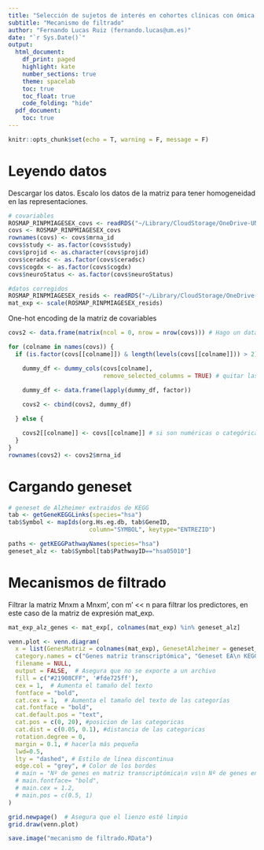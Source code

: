 ```yaml
---
title: "Selección de sujetos de interés en cohortes clínicas con ómica para aplicación traslacional"
subtitle: "Mecanismo de filtrado"
author: "Fernando Lucas Ruiz (fernando.lucas@um.es)"
date: "`r Sys.Date()`"
output:
  html_document:
    df_print: paged
    highlight: kate
    number_sections: true
    theme: spacelab
    toc: true
    toc_float: true
    code_folding: "hide"
  pdf_document:
    toc: true
---
```


```r
knitr::opts_chunk$set(echo = T, warning = F, message = F)
```

# Leyendo datos

Descargar los datos. Escalo los datos de la matriz para tener homogeneidad en las representaciones.

```r
# covariables
ROSMAP_RINPMIAGESEX_covs <- readRDS("~/Library/CloudStorage/OneDrive-UNIVERSIDADDEMURCIA/Documentos/Fernando/Master Bioinformatica/TFM/datos/ROSMAP_RINPMIAGESEX_covs.rds")
covs <- ROSMAP_RINPMIAGESEX_covs
rownames(covs) <- covs$mrna_id
covs$study <- as.factor(covs$study)
covs$projid <- as.character(covs$projid)
covs$ceradsc <- as.factor(covs$ceradsc)
covs$cogdx <- as.factor(covs$cogdx)
covs$neuroStatus <- as.factor(covs$neuroStatus)

#datos corregidos 
ROSMAP_RINPMIAGESEX_resids <- readRDS("~/Library/CloudStorage/OneDrive-UNIVERSIDADDEMURCIA/Documentos/Fernando/Master Bioinformatica/TFM/datos/ROSMAP_RINPMIAGESEX_resids.rds")
mat_exp <- scale(ROSMAP_RINPMIAGESEX_resids)
```

One-hot encoding de la matriz de covariables

```r
covs2 <- data.frame(matrix(ncol = 0, nrow = nrow(covs))) # Hago un dataframe vacio para meter los datos procesados

for (colname in names(covs)) {
  if (is.factor(covs[[colname]]) & length(levels(covs[[colname]])) > 2) {

    dummy_df <- dummy_cols(covs[colname], 
                           remove_selected_columns = TRUE) # quitar las variables iniciales
    
    dummy_df <- data.frame(lapply(dummy_df, factor))

    covs2 <- cbind(covs2, dummy_df)

  } else {

    covs2[[colname]] <- covs[[colname]] # si son numéricas o categóricas binarias, las añadimos igual
  }
}
rownames(covs2) <- covs2$mrna_id
```

# Cargando geneset

```r
# geneset de Alzheimer extraidos de KEGG
tab <- getGeneKEGGLinks(species="hsa")
tab$Symbol <- mapIds(org.Hs.eg.db, tab$GeneID,
                       column="SYMBOL", keytype="ENTREZID")

paths <- getKEGGPathwayNames(species="hsa")
geneset_alz <- tab$Symbol[tab$PathwayID=="hsa05010"]
```


# Mecanismos de filtrado

Filtrar la matriz Mnxm a Mnxm’, con m’ << n para filtrar los predictores, en este caso de la matriz de expresión mat_exp. 

```r
mat_exp_alz_genes <- mat_exp[, colnames(mat_exp) %in% geneset_alz]
```

```r
venn.plot <- venn.diagram(
  x = list(GenesMatriz = colnames(mat_exp), GenesetAlzheimer = geneset_alz),
  category.names = c("Genes matriz transcriptómica", "Geneset EA\n KEGG"),
  filename = NULL,
  output = FALSE,  # Asegura que no se exporte a un archivo
  fill = c("#21908CFF", '#fde725ff'),
  cex = 1,  # Aumenta el tamaño del texto
  fontface = "bold",
  cat.cex = 1,  # Aumenta el tamaño del texto de las categorías
  cat.fontface = "bold",
  cat.default.pos = "text",
  cat.pos = c(0, 20), #posicion de las categoricas
  cat.dist = c(0.05, 0.1), #distancia de las categoricas
  rotation.degree = 0, 
  margin = 0.1, # hacerla más pequeña
  lwd=0.5,
  lty = "dashed", # Estilo de línea discontinua
  edge.col = "grey", # Color de los bordes
  # main = "Nº de genes en matriz transcriptómica\n vs\n Nº de genes en geneset EA KEGG",
  # main.fontface= "bold", 
  # main.cex = 1.2,
  # main.pos = c(0.5, 1)
)

grid.newpage()  # Asegura que el lienzo esté limpio
grid.draw(venn.plot)
```

```r
save.image("mecanismo de filtrado.RData")
```

